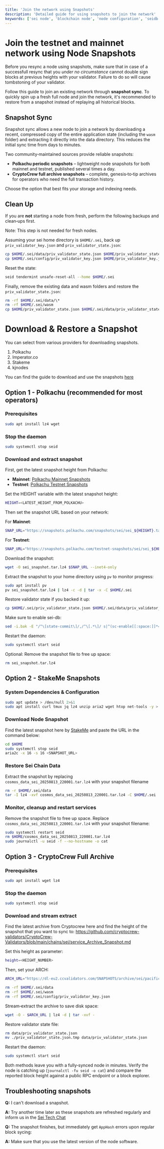```yaml
---
title: 'Join the network using Snapshots'
description: 'Detailed guide for using snapshots to join the network'
keywords: ['sei node', 'blockchain node', 'node configuration', 'seidb', 'node maintenance', 'system operations']
---
```



# Join the testnet and mainnet network using Node Snapshots

<Callout type="warning">Before you resync a node using snapshots, make sure that in case of a successfull resync that you _under no circumstance_ cannot double sign blocks at previous heights with your validator. Failure to do so will cause tombstoning of your validator.</Callout>

Follow this guide to join an existing network through **snapshot sync**. To quickly spin up a fresh full node and join the network, it's recommended to restore from a snapshot instead of replaying all historical blocks.

## Snapshot Sync

Snapshot sync allows a new node to join a network by downloading a recent, compressed copy of the entire application state (including the `wasm` folder) and extracting it directly into the data directory. This reduces the initial sync time from days to minutes.

Two community‑maintained sources provide reliable snapshots:

- **Polkachu periodic snapshots** – lightweight node snapshots for both mainnet and testnet, published several times a day.
- **CryptoCrew full archive snapshots** – complete, genesis‑to‑tip archives for operators who need the full transaction history.

Choose the option that best fits your storage and indexing needs.

## Clean Up

If you are **not** starting a node from fresh, perform the following backups and clean‑ups first.

<Callout type="info">Note: This step is not needed for fresh nodes.</Callout>

Assuming your sei home directory is `$HOME/.sei`, back up `priv_validator_key.json` and `priv_validator_state.json`:

```bash
cp $HOME/.sei/data/priv_validator_state.json $HOME/priv_validator_state.json
cp $HOME/.sei/config/priv_validator_key.json $HOME/priv_validator_key.json
```

Reset the state:

```bash
seid tendermint unsafe-reset-all --home $HOME/.sei
```

Finally, remove the existing data and wasm folders and restore the `priv_validator_state.json`:

```bash
rm -rf $HOME/.sei/data/\*
rm -rf $HOME/.sei/wasm
cp $HOME/priv_validator_state.json $HOME/.sei/data/priv_validator_state.json
```

# Download & Restore a Snapshot

<Callout type="info">
You can select from various providers for downloading snapshots.

1. Polkachu
2. Imperator.co
3. Stakeme
4. kjnodes

You can find the guide to download and use the snapshots [here](https://seistream.app/labs?page=snapshots)

</Callout>

## Option 1 - Polkachu (recommended for most operators)

### Prerequisites

```bash
sudo apt install lz4 wget
```

### Stop the daemon

```bash
sudo systemctl stop seid
```

### Download and extract snapshot

First, get the latest snapshot height from Polkachu:

- **Mainnet**: [Polkachu Mainnet Snapshots](https://www.polkachu.com/tendermint_snapshots/sei)
- **Testnet**: [Polkachu Testnet Snapshots](https://www.polkachu.com/testnets/sei/snapshots)

Set the HEIGHT variable with the latest snapshot height:

```bash
HEIGHT=<LATEST_HEIGHT_FROM_POLKACHU>
```

Then set the snapshot URL based on your network:

For **Mainnet**:

```bash
SNAP_URL="https://snapshots.polkachu.com/snapshots/sei/sei_${HEIGHT}.tar.lz4"
```

For **Testnet**:

```bash
SNAP_URL="https://snapshots.polkachu.com/testnet-snapshots/sei/sei_${HEIGHT}.tar.lz4"
```

Download the snapshot:

```bash
wget -O sei_snapshot.tar.lz4 $SNAP_URL --inet4-only
```

Extract the snapshot to your home directory using `pv` to monitor progress:

```bash
sudo apt install pv
pv sei_snapshot.tar.lz4 | lz4 -c -d | tar -x -C $HOME/.sei
```

Restore validator state if you backed it up:

```bash
cp $HOME/.sei/priv_validator_state.json $HOME/.sei/data/priv_validator_state.json
```

Make sure to enable sei-db:

```bash
sed -i.bak -E "/^\[state-commit\]/,/^\[.*\]/ s|^(sc-enable[[:space:]]*=[[:space:]]*).*$|\1true| ; /^\[state-store\]/,/^\[.*\]/ s|^(ss-enable[[:space:]]*=[[:space:]]*).*$|\1true|" $HOME/.sei/config/app.toml
```

Restart the daemon:

```bash
sudo systemctl start seid
```

Optional: Remove the snapshot file to free up space:

```bash
rm sei_snapshot.tar.lz4
```

## Option 2 - StakeMe Snapshots

### System Dependencies & Configuration

```bash
sudo apt update > /dev/null 2>&1
sudo apt install curl tmux jq lz4 unzip aria2 wget htop net-tools -y > /dev/null 2>&1
```

### Download Node Snapshot

Find the latest snapshot here by [StakeMe](https://seistream.app/labs?page=snapshots) and paste the URL in the command below:

```bash
cd $HOME
sudo systemctl stop seid
aria2c -x 16 -s 16 <SNAPSHOT_URL>
```

### Restore Sei Chain Data

Extract the snapshot by replacing `cosmos_data_sei_20250813_220001.tar.lz4` with your snapshot filename

```bash
rm -r $HOME/.sei/data
tar -I lz4 -xvf cosmos_data_sei_20250813_220001.tar.lz4 -C $HOME/.sei
```

### Monitor, cleanup and restart services

Remove the snapshot file to free up space.
Replace `cosmos_data_sei_20250813_220001.tar.lz4` with your snapshot filename:

```bash
sudo systemctl restart seid
rm $HOME/cosmos_data_sei_20250813_220001.tar.lz4
sudo journalctl -u seid -f --no-hostname -o cat
```

## Option 3 - CryptoCrew Full Archive

### Prerequisites

```bash
sudo apt install wget lz4
```

### Stop the daemon

```bash
sudo systemctl stop seid
```

### Download and stream extract

Find the latest archive from Cryptocrew here and find the height of the snapshot that you want to sync to:
https://github.com/cryptocrew-validators/CryptoCrew-Validators/blob/main/chains/sei/service_Archive_Snapshot.md

Set this height as parameter:

```bash
height=<HEIGHT_NUMBER>
```

Then, set your ARCH:

```bash
ARCH_URL="https://dl-eu2.ccvalidators.com/SNAPSHOTS/archive/sei/pacific-1_${height}.tar.lz4"
```

```bash
rm -rf $HOME/.sei/data
rm -rf $HOME/.sei/wasm
rm -rf $HOME/.sei/config/priv_validator_key.json
```

Stream‑extract the archive to save disk space:

```bash
wget -O - $ARCH_URL | lz4 -d | tar -xvf -
```

Restore validator state file:

```bash
rm data/priv_validator_state.json
mv ./priv_validator_state.json.tmp data/priv_validator_state.json
```

Restart the daemon:

```bash
sudo systemctl start seid
```

Both methods leave you with a fully‑synced node in minutes. Verify the node is catching up (`journalctl -fu seid -o cat`) and compare the reported block height against a public RPC endpoint or a block explorer.

## Troubleshooting snapshots

**Q:** I can't download a snapshot.

**A:** Try another time later as these snapshots are refreshed regularly and inform us in the [Sei Tech Chat](https://t.me/+KZdhZ1eE-G01NmZk)

**Q:** The snapshot finishes, but immediately get `AppHash` errors upon regular block sycing:

**A:** Make sure that you use the latest version of the node software.
